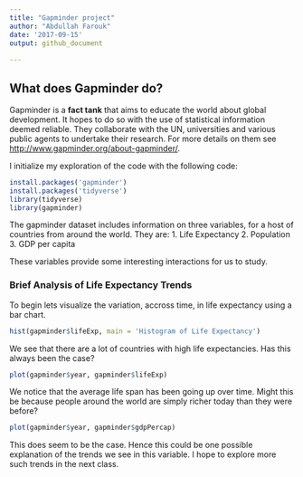 ```yaml
---
title: "Gapminder project"
author: "Abdullah Farouk"
date: '2017-09-15'
output: github_document
          
---
```


## What does Gapminder do?

Gapminder is a **fact tank** that aims to educate the world about global development. It hopes to do so with the use of statistical information deemed reliable. They collaborate with the UN, universities and various public agents to undertake their research. For more details on them see <http://www.gapminder.org/about-gapminder/>.


I initialize my exploration of the code with the following code:

```r

install.packages('gapminder')
install.packages('tidyverse')
library(tidyverse)
library(gapminder)

```

The gapminder dataset includes information on three variables, for a host of countries from around the world. They are:
1. Life Expectancy
2. Population
3. GDP per capita

These variables provide some interesting interactions for us to study.


### Brief Analysis of Life Expectancy Trends

To begin lets visualize the variation, accross time, in life expectancy using a bar chart. 

```r
hist(gapminder$lifeExp, main = 'Histogram of Life Expectancy')
```

We see that there are a lot of countries with high life expectancies. Has this always been the case?

```r

plot(gapminder$year, gapminder$lifeExp)

```

We notice that the average life span has been going up over time. Might this be because people around the world are simply richer today than they were before?

```r
plot(gapminder$year, gapminder$gdpPercap)
```


This does seem to be the case. Hence this could be one possible explanation of the trends we see in this variable. I hope to explore more such trends in the next class.

